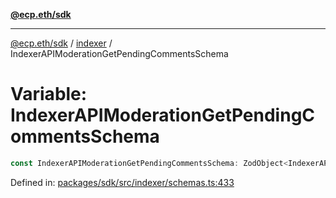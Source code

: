 [**@ecp.eth/sdk**](../../index.mdx)

***

[@ecp.eth/sdk](/sdk-reference/index.mdx) / [indexer](/sdk-reference/indexer/index.mdx) / IndexerAPIModerationGetPendingCommentsSchema

# Variable: IndexerAPIModerationGetPendingCommentsSchema

```ts
const IndexerAPIModerationGetPendingCommentsSchema: ZodObject<IndexerAPIModerationGetPendingCommentsSchemaType>;
```

Defined in: [packages/sdk/src/indexer/schemas.ts:433](https://github.com/ecp-eth/comments-monorepo/blob/main/packages/sdk/src/indexer/schemas.ts#L433)
